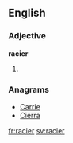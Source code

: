 ==English==

===Adjective===
'''racier'''

# {{en-comparative of|racy}}

===Anagrams===
* [[Carrie#English|Carrie]]
* [[Cierra#English|Cierra]]

[[fr:racier]]
[[sv:racier]]